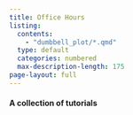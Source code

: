 ```yaml
---
title: Office Hours
listing: 
  contents:
    - "dumbbell_plot/*.qmd"
  type: default
  categories: numbered
  max-description-length: 175
page-layout: full
---
```


#### A collection of tutorials 

<br>
